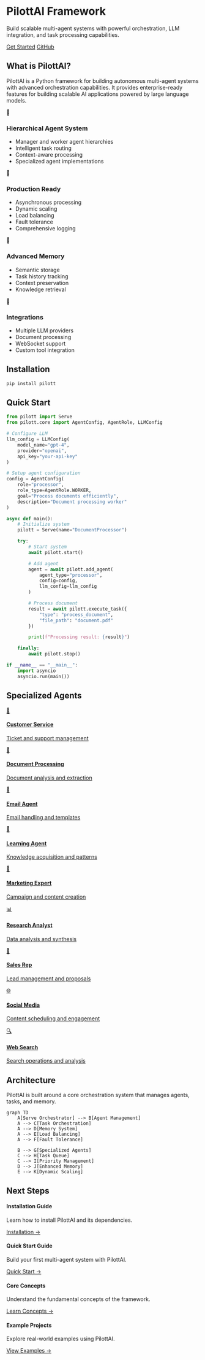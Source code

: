 # PilottAI Framework

Build scalable multi-agent systems with powerful orchestration, LLM integration, and task processing capabilities.

<div class="cta-buttons">
<a href="getting-started/installation/" class="md-button md-button--primary">Get Started</a>
<a href="https://github.com/anuj0456/pilottai" class="md-button">GitHub</a>
</div>

## What is PilottAI?

PilottAI is a Python framework for building autonomous multi-agent systems with advanced orchestration capabilities. It provides enterprise-ready features for building scalable AI applications powered by large language models.

<div class="home-grid">
<div class="home-card">
<div class="home-card-icon">🤖</div>
<h3>Hierarchical Agent System</h3>
<ul class="feature-list">
<li>Manager and worker agent hierarchies</li>
<li>Intelligent task routing</li>
<li>Context-aware processing</li>
<li>Specialized agent implementations</li>
</ul>
</div>

<div class="home-card">
<div class="home-card-icon">🚀</div>
<h3>Production Ready</h3>
<ul class="feature-list">
<li>Asynchronous processing</li>
<li>Dynamic scaling</li>
<li>Load balancing</li>
<li>Fault tolerance</li>
<li>Comprehensive logging</li>
</ul>
</div>

<div class="home-card">
<div class="home-card-icon">🧠</div>
<h3>Advanced Memory</h3>
<ul class="feature-list">
<li>Semantic storage</li>
<li>Task history tracking</li>
<li>Context preservation</li>
<li>Knowledge retrieval</li>
</ul>
</div>

<div class="home-card">
<div class="home-card-icon">🔌</div>
<h3>Integrations</h3>
<ul class="feature-list">
<li>Multiple LLM providers</li>
<li>Document processing</li>
<li>WebSocket support</li>
<li>Custom tool integration</li>
</ul>
</div>
</div>

## Installation

```bash
pip install pilott
```

## Quick Start

```python
from pilott import Serve
from pilott.core import AgentConfig, AgentRole, LLMConfig

# Configure LLM
llm_config = LLMConfig(
    model_name="gpt-4",
    provider="openai",
    api_key="your-api-key"
)

# Setup agent configuration
config = AgentConfig(
    role="processor",
    role_type=AgentRole.WORKER,
    goal="Process documents efficiently",
    description="Document processing worker"
)

async def main():
    # Initialize system
    pilott = Serve(name="DocumentProcessor")

    try:
        # Start system
        await pilott.start()

        # Add agent
        agent = await pilott.add_agent(
            agent_type="processor",
            config=config,
            llm_config=llm_config
        )

        # Process document
        result = await pilott.execute_task({
            "type": "process_document",
            "file_path": "document.pdf"
        })

        print(f"Processing result: {result}")

    finally:
        await pilott.stop()

if __name__ == "__main__":
    import asyncio
    asyncio.run(main())
```

## Specialized Agents

<div class="agent-grid">
<a href="core/agents/customer-service/" class="agent-card">
<div class="agent-card-icon">🎫</div>
<h4>Customer Service</h4>
<p>Ticket and support management</p>
</a>

<a href="core/agents/document-processing/" class="agent-card">
<div class="agent-card-icon">📄</div>
<h4>Document Processing</h4>
<p>Document analysis and extraction</p>
</a>

<a href="core/agents/email-agent/" class="agent-card">
<div class="agent-card-icon">📧</div>
<h4>Email Agent</h4>
<p>Email handling and templates</p>
</a>

<a href="core/agents/learning-agent/" class="agent-card">
<div class="agent-card-icon">🧠</div>
<h4>Learning Agent</h4>
<p>Knowledge acquisition and patterns</p>
</a>

<a href="core/agents/marketing-expert/" class="agent-card">
<div class="agent-card-icon">📢</div>
<h4>Marketing Expert</h4>
<p>Campaign and content creation</p>
</a>

<a href="core/agents/research-analyst/" class="agent-card">
<div class="agent-card-icon">📊</div>
<h4>Research Analyst</h4>
<p>Data analysis and synthesis</p>
</a>

<a href="core/agents/sales-rep/" class="agent-card">
<div class="agent-card-icon">💼</div>
<h4>Sales Rep</h4>
<p>Lead management and proposals</p>
</a>

<a href="core/agents/social-media-agent/" class="agent-card">
<div class="agent-card-icon">🌐</div>
<h4>Social Media</h4>
<p>Content scheduling and engagement</p>
</a>

<a href="core/agents/web-search/" class="agent-card">
<div class="agent-card-icon">🔍</div>
<h4>Web Search</h4>
<p>Search operations and analysis</p>
</a>
</div>

## Architecture

PilottAI is built around a core orchestration system that manages agents, tasks, and memory.

```mermaid
graph TD
    A[Serve Orchestrator] --> B[Agent Management]
    A --> C[Task Orchestration]
    A --> D[Memory System]
    A --> E[Load Balancing]
    A --> F[Fault Tolerance]

    B --> G[Specialized Agents]
    C --> H[Task Queue]
    C --> I[Priority Management]
    D --> J[Enhanced Memory]
    E --> K[Dynamic Scaling]
```

## Next Steps

<div class="next-steps">
<div class="next-step-card">
<h4>Installation Guide</h4>
<p>Learn how to install PilottAI and its dependencies.</p>
<a href="getting-started/installation/">Installation →</a>
</div>

<div class="next-step-card">
<h4>Quick Start Guide</h4>
<p>Build your first multi-agent system with PilottAI.</p>
<a href="getting-started/quickstart/">Quick Start →</a>
</div>

<div class="next-step-card">
<h4>Core Concepts</h4>
<p>Understand the fundamental concepts of the framework.</p>
<a href="getting-started/concepts/">Learn Concepts →</a>
</div>

<div class="next-step-card">
<h4>Example Projects</h4>
<p>Explore real-world examples using PilottAI.</p>
<a href="examples/basic/">View Examples →</a>
</div>
</div>
